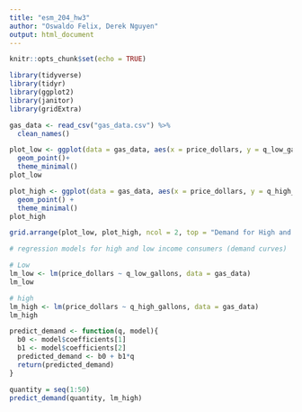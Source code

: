 ```yaml
---
title: "esm_204_hw3"
author: "Oswaldo Felix, Derek Nguyen"
output: html_document
---
```


```r
knitr::opts_chunk$set(echo = TRUE)
```

```r
library(tidyverse)
library(tidyr)
library(ggplot2)
library(janitor)
library(gridExtra)
```

```r
gas_data <- read_csv("gas_data.csv") %>% 
  clean_names()
```



```r
plot_low <- ggplot(data = gas_data, aes(x = price_dollars, y = q_low_gallons)) +
  geom_point()+
  theme_minimal()
plot_low

plot_high <- ggplot(data = gas_data, aes(x = price_dollars, y = q_high_gallons)) +
  geom_point() +
  theme_minimal()
plot_high

grid.arrange(plot_low, plot_high, ncol = 2, top = "Demand for High and Low Consumers")
```

```r
# regression models for high and low income consumers (demand curves)

# Low 
lm_low <- lm(price_dollars ~ q_low_gallons, data = gas_data)
lm_low

# high
lm_high <- lm(price_dollars ~ q_high_gallons, data = gas_data)
lm_high
```

```r
predict_demand <- function(q, model){
  b0 <- model$coefficients[1]
  b1 <- model$coefficients[2]
  predicted_demand <- b0 + b1*q
  return(predicted_demand)
}

quantity = seq(1:50)
predict_demand(quantity, lm_high)


```




















